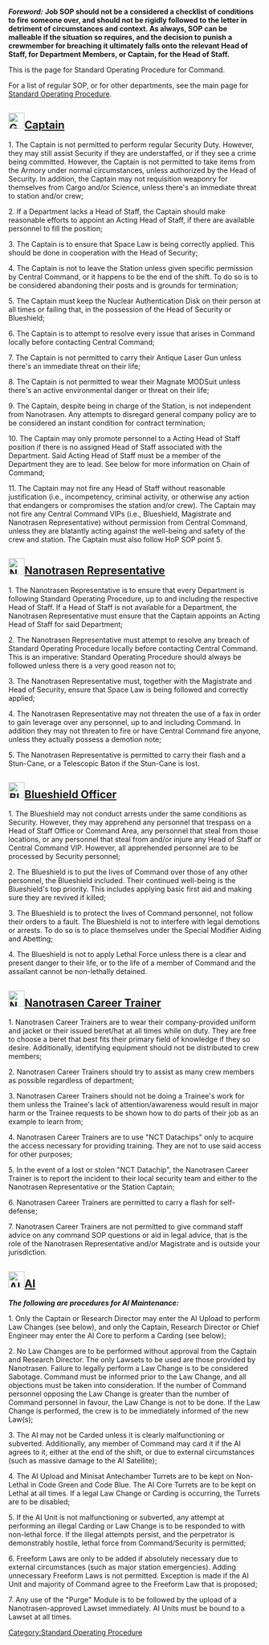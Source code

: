<!-- 
=== WARNING ===

Editing this page on the wiki will get overwritten by the next autowiki update from the internal git.
Please edit on there.

=== WARNING ===   
-->
'''''Foreword:''''' '''Job SOP should not be a considered a checklist of conditions to fire someone over, and should not be rigidly followed to the letter in detriment of circumstances and context. As always, SOP can be malleable if the situation so requires, and the decision to punish a crewmember for breaching it ultimately falls onto the relevant Head of Staff, for Department Members, or Captain, for the Head of Staff.'''

This is the page for Standard Operating Procedure for Command.

For a list of regular SOP, or for other departments, see the main page for [[Standard Operating Procedure]].

==[[File:Generic_captain.png|32px]][[Captain]]==

1. The Captain is not permitted to perform regular Security Duty. However, they may still assist Security if they are understaffed, or if they see a crime being committed. However, the Captain is not permitted to take items from the Armory under normal circumstances, unless authorized by the Head of Security. In addition, the Captain may not requisition weaponry for themselves from Cargo and/or Science, unless there's an immediate threat to station and/or crew;
    
2. If a Department lacks a Head of Staff, the Captain should make reasonable efforts to appoint an Acting Head of Staff, if there are available personnel to fill the position;
    
3. The Captain is to ensure that Space Law is being correctly applied. This should be done in cooperation with the Head of Security;
    
4. The Captain is not to leave the Station unless given specific permission by Central Command, or it happens to be the end of the shift. To do so is to be considered abandoning their posts and is grounds for termination;
    
5. The Captain must keep the Nuclear Authentication Disk on their person at all times or failing that, in the possession of the Head of Security or Blueshield;
    
6. The Captain is to attempt to resolve every issue that arises in Command locally before contacting Central Command;
    
7. The Captain is not permitted to carry their Antique Laser Gun unless there's an immediate threat on their life;

8. The Captain is not permitted to wear their Magnate MODSuit unless there's an active environmental danger or threat on their life;
    
9. The Captain, despite being in charge of the Station, is not independent from Nanotrasen. Any attempts to disregard general company policy are to be considered an instant condition for contract termination;
    
10. The Captain may only promote personnel to a Acting Head of Staff position if there is no assigned Head of Staff associated with the Department. Said Acting Head of Staff must be a member of the Department they are to lead. See below for more information on Chain of Command;
    
11. The Captain may not fire any Head of Staff without reasonable justification (i.e., incompetency, criminal activity, or otherwise any action that endangers or compromises the station and/or crew). The Captain may not fire any Central Command VIPs (i.e., Blueshield, Magistrate and Nanotrasen Representative) without permission from Central Command, unless they are blatantly acting against the well-being and safety of the crew and station. The Captain must also follow HoP SOP point 5.

==[[File:NanoRep.png|32px]][[Nanotrasen Representative]]==

1. The Nanotrasen Representative is to ensure that every Department is following Standard Operating Procedure, up to and including the respective Head of Staff. If a Head of Staff is not available for a Department, the Nanotrasen Representative must ensure that the Captain appoints an Acting Head of Staff for said Department;
    
2. The Nanotrasen Representative must attempt to resolve any breach of Standard Operating Procedure locally before contacting Central Command. This is an imperative: Standard Operating Procedure should always be followed unless there is a very good reason not to;
    
3. The Nanotrasen Representative must, together with the Magistrate and Head of Security, ensure that Space Law is being followed and correctly applied;
    
4. The Nanotrasen Representative may not threaten the use of a fax in order to gain leverage over any personnel, up to and including Command. In addition they may not threaten to fire or have Central Command fire anyone, unless they actually possess a demotion note;
    
5. The Nanotrasen Representative is permitted to carry their flash and a Stun-Cane, or a Telescopic Baton if the Stun-Cane is lost.

==[[File:Blueshield.png|32px]][[Blueshield Officer]]==

1. The Blueshield may not conduct arrests under the same conditions as Security. However, they may apprehend any personnel that trespass on a Head of Staff Office or Command Area, any personnel that steal from those locations, or any personnel that steal from and/or injure any Head of Staff or Central Command VIP. However, all apprehended personnel are to be processed by Security personnel;
    
2. The Blueshield is to put the lives of Command over those of any other personnel, the Blueshield included. Their continued well-being is the Blueshield's top priority. This includes applying basic first aid and making sure they are revived if killed;
    
3. The Blueshield is to protect the lives of Command personnel, not follow their orders to a fault. The Blueshield is not to interfere with legal demotions or arrests. To do so is to place themselves under the Special Modifier Aiding and Abetting;
    
4. The Blueshield is not to apply Lethal Force unless there is a clear and present danger to their life, or to the life of a member of Command and the assailant cannot be non-lethally detained.

==[[File:NCT.png|32px]][[Nanotrasen Career Trainer]]==

1. Nanotrasen Career Trainers are to wear their company-provided uniform and jacket or their issued beret/hat at all times while on duty. They are free to choose a beret that best fits their primary field of knowledge if they so desire. Additionally, identifying equipment should not be distributed to crew members;
    
2. Nanotrasen Career Trainers should try to assist as many crew members as possible regardless of department;
    
3. Nanotrasen Career Trainers should not be doing a Trainee's work for them unless the Trainee's lack of attention/awareness would result in major harm or the Trainee requests to be shown how to do parts of their job as an example to learn from;
    
4. Nanotrasen Career Trainers are to use "NCT Datachips" only to acquire the access necessary for providing training. They are not to use said access for other purposes;
    
5. In the event of a lost or stolen "NCT Datachip", the Nanotrasen Career Trainer is to report the incident to their local security team and either to the Nanotrasen Representative or the Station Captain;
    
6. Nanotrasen Career Trainers are permitted to carry a flash for self-defense;
    
7. Nanotrasen Career Trainers are not permitted to give command staff advice on any command SOP questions or aid in legal advice, that is the role of the Nanotrasen Representative and/or Magistrate and is outside your jurisdiction.

==[[File:AI.gif|32px]][[AI]]==

'''''The following are procedures for AI Maintenance:'''''

1. Only the Captain or Research Director may enter the AI Upload to perform Law Changes (see below), and only the Captain, Research Director or Chief Engineer may enter the AI Core to perform a Carding (see below);
    
2. No Law Changes are to be performed without approval from the Captain and Research Director. The only Lawsets to be used are those provided by Nanotrasen. Failure to legally perform a Law Change is to be considered Sabotage. Command must be informed prior to the Law Change, and all objections must be taken into consideration. If the number of Command personnel opposing the Law Change is greater than the number of Command personnel in favour, the Law Change is not to be done. If the Law Change is performed, the crew is to be immediately informed of the new Law(s);
    
3. The AI may not be Carded unless it is clearly malfunctioning or subverted. Additionally, any member of Command may card it if the AI agrees to it, either at the end of the shift, or due to external circumstances (such as massive damage to the AI Satellite);
    
4. The AI Upload and Minisat Antechamber Turrets are to be kept on Non-Lethal in Code Green and Code Blue. The AI Core Turrets are to be kept on Lethal at all times. If a legal Law Change or Carding is occurring, the Turrets are to be disabled;
    
5. If the AI Unit is not malfunctioning or subverted, any attempt at performing an illegal Carding or Law Change is to be responded to with non-lethal force. If the illegal attempts persist, and the perpetrator is demonstrably hostile, lethal force from Command/Security is permitted;
    
6. Freeform Laws are only to be added if absolutely necessary due to external circumstances (such as major station emergencies). Adding unnecessary Freeform Laws is not permitted. Exception is made if the AI Unit and majority of Command agree to the Freeform Law that is proposed;
    
7. Any use of the "Purge" Module is to be followed by the upload of a Nanotrasen-approved Lawset immediately. AI Units must be bound to a Lawset at all times.

{{SOPTable}}
[[Category:Standard Operating Procedure]]
